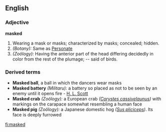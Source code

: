==English==

===Adjective===
'''masked'''

#Wearing a mask or masks; characterized by masks; concealed; hidden.
#''(Botany):'' Same as [[Personate]]
#''(Zoölogy):'' Having the anterior part of the head differing decidedly in color from the rest of the plumage; -- said of birds. 
===Derived terms===
*'''Masked ball''', a ball in which the dancers wear masks
*'''Masked battery''' ''(Militaru):'' a battery so placed as not to be seen by an enemy until it opens fire - [[H. L. Scott]]
*'''Masked crab''' ''(Zoölogy):'' a European crab ''([[Corystes cassivelaunus]])'' with markings on the carapace somewhat resembling a human face
*'''Masked pig''' ''(Zoölogy):'' a Japanese domestic hog ''([[Sus pliciceps]])''. Its face is deeply furrowed

[[fi:masked]]